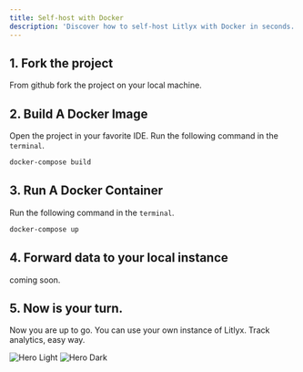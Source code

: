 ```yaml
---
title: Self-host with Docker
description: 'Discover how to self-host Litlyx with Docker in seconds.'
---
```




## 1. Fork the project

From github fork the project on your local machine.


## 2. Build A Docker Image

Open the project in your favorite IDE. Run the following command in the `terminal`.

```bash docker
docker-compose build
```

## 3. Run A Docker Container

Run the following command in the `terminal`.

```bash docker
docker-compose up
```

## 4. Forward data to your local instance

coming soon.

## 5. Now is your turn.

Now you are up to go. You can use your own instance of Litlyx. Track analytics, easy way.

<img
  className="block dark:hidden"
  src="/images/hero-light.svg"
  alt="Hero Light"
/>
<img
  className="hidden dark:block"
  src="/images/hero-dark.svg"
  alt="Hero Dark"
/>